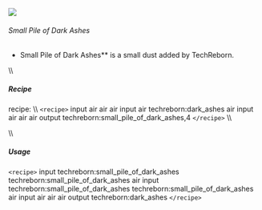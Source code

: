 ![](/mods/techreborn/small_pile_of_dark_ashes_dust.png)

###### Small Pile of Dark Ashes

- Small Pile of Dark Ashes** is a small dust added by
        TechReborn.

\\\\

##### Recipe

<Mcitem id="minecraft:crafting_table"/> recipe: \\\\
`<recipe>` input air air air input air techreborn:dark_ashes air
input air air air output techreborn:small_pile_of_dark_ashes,4
`</recipe>` \\\\

\\\\

##### Usage

`<recipe>` input techreborn:small_pile_of_dark_ashes
techreborn:small_pile_of_dark_ashes air input
techreborn:small_pile_of_dark_ashes techreborn:small_pile_of_dark_ashes
air input air air air output techreborn:dark_ashes `</recipe>`
